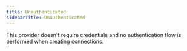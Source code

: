 ```yaml
---
title: Unauthenticated
sidebarTitle: Unauthenticated
---
```



<Overview />


This provider doesn't require credentials and no authentication flow is performed when creating connections.
